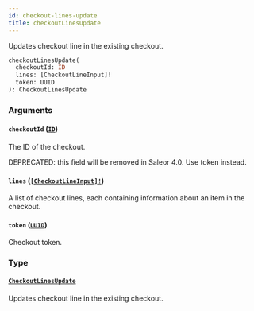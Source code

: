```yaml
---
id: checkout-lines-update
title: checkoutLinesUpdate
---
```


Updates checkout line in the existing checkout.

```graphql
checkoutLinesUpdate(
  checkoutId: ID
  lines: [CheckoutLineInput]!
  token: UUID
): CheckoutLinesUpdate

```

### Arguments

#### `checkoutId` ([`ID`](../../../developer/api-reference/scalars/id))

The ID of the checkout.

DEPRECATED: this field will be removed in Saleor 4.0. Use token instead.

#### `lines` ([`[CheckoutLineInput]!`](../../../developer/api-reference/inputs/checkout-line-input))

A list of checkout lines, each containing information about an item in the checkout.

#### `token` ([`UUID`](../../../developer/api-reference/scalars/uuid))

Checkout token.

### Type

#### [`CheckoutLinesUpdate`](../../../developer/api-reference/objects/checkout-lines-update)

Updates checkout line in the existing checkout.
